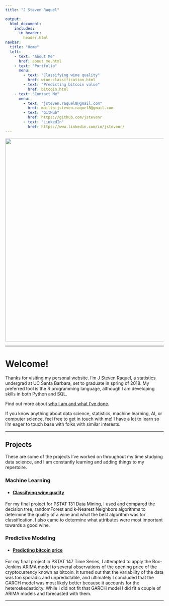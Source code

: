 ```yaml
---
title: "J Steven Raquel"

output:
  html_document:
    includes:
      in_header: 
        header.html
navbar:
  title: "Home"
  left:
    - text: "About Me"
      href: about_me.html
    - text: "Portfolio"
      menu:
        - text: "Classifying wine quality"
          href: wine-classification.html
        - text: "Predicting bitcoin value"
          href: bitcoin.html
    - text: "Contact Me"
      menu:
        - text: "jsteven.raquel8@gmail.com"
          href: mailto:jsteven.raquel8@gmail.com
        - text: "GitHub"
          href: https://github.com/jstevenr
        - text: "LinkedIn"
          href: https://www.linkedin.com/in/jstevenr/
---
```


<center><img src="images/banner-beach.png" width="645px"></center>

----

# Welcome!

Thanks for visiting my personal website. I'm J Steven Raquel, a statistics undergrad at UC Santa Barbara, set to graduate in spring of 2018. My preferred tool is the R programming language, although I am developing skills in both Python and SQL. 

Find out more about [who I am and what I've done](about_me.html).

If you know anything about data science, statistics, machine learning, AI, or computer science, feel free to get in touch with me! I have a lot to learn so I'm eager to touch base with folks with similar interests. 

----

## Projects  

These are some of the projects I've worked on throughout my time studying data science, and I am constantly learning and adding things to my repertoire.

### Machine Learning

* #### [Classifying wine quality](wine-classification.html)

For my final project for PSTAT 131 Data Mining, I used and compared the decision tree, randomForest and k-Nearest Neighbors algorithms to determine the quality of a wine and what the best algorithm was for classification. I also came to determine what attributes were most important towards a good wine.

### Predictive Modeling

* #### [Predicting bitcoin price](bitcoin.html)

For my final project in PSTAT 147 Time Series, I attempted to apply the Box-Jenkins ARIMA model to several observations of the opening price of the cryptocurrency known as bitcoin. It turned out that the variability of the data was too sporadic and unpredictable, and ultimately I concluded that the GARCH model was most likely better because it accounts for the heteroskedasticity. While I did not fit that GARCH model I did fit a couple of ARIMA models and forecasted with them.

----

